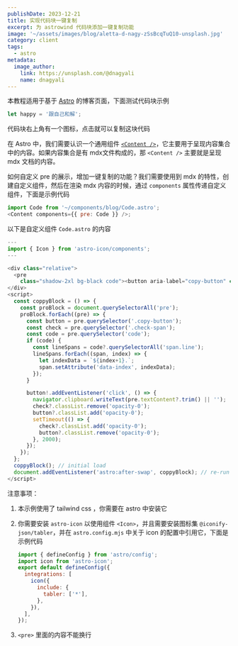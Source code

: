 ```yaml
---
publishDate: 2023-12-21
title: 实现代码块一键复制
excerpt: 为 astrowind 代码块添加一键复制功能
image: '~/assets/images/blog/aletta-d-nagy-zSsBcqTuQ10-unsplash.jpg'
category: client
tags:
  - astro
metadata:
  image_author:
    link: https://unsplash.com/@dnagyali
    name: dnagyali
---
```


本教程适用于基于 [Astro](https://astro.build/) 的博客页面，下面测试代码块示例

```javascript
let happy = '跟自己和解';
```

代码块右上角有一个图标，点击就可以复制这块代码

在 Astro 中，我们需要认识一个通用组件 [`<Content />`](https://docs.astro.build/zh-cn/reference/api-reference/#content-)，它主要用于呈现内容集合中的内容。如果内容集合是有 mdx文件构成的，那 `<Content />` 主要就是呈现 mdx 文档的内容。

如何自定义 pre 的展示，增加一键复制的功能？我们需要使用到 mdx 的特性，创建自定义组件，然后在渲染 mdx 内容的时候，通过 `components` 属性传递自定义组件，下面是示例代码

```javascript
import Code from '~/components/blog/Code.astro';
<Content components={{ pre: Code }} />;
```

以下是自定义组件 `Code.astro` 的内容

```javascript
---
import { Icon } from 'astro-icon/components';
---

<div class="relative">
  <pre
    class="shadow-2xl bg-black code"><button aria-label="copy-button" class="copy-button absolute  z-20 top-2 right-2  rounded-md transition-all ease-in max-w-full max-h-fit hover:text-indigo-400"><Icon name="tabler:copy" /></button><span class="check-span absolute z-10 top-2 right-2  rounded-md transition-all ease-in opacity-0 text-green-300 max-w-full max-h-fit "><Icon name="tabler:check" /></span><slot /></pre>
</div>
<script>
  const coppyBlock = () => {
    const proBlock = document.querySelectorAll('pre');
    proBlock.forEach((pre) => {
      const button = pre.querySelector('.copy-button');
      const check = pre.querySelector('.check-span');
      const code = pre.querySelector('code');
      if (code) {
        const lineSpans = code?.querySelectorAll('span.line');
        lineSpans.forEach((span, index) => {
          let indexData = `${index+1}.`;
          span.setAttribute('data-index', indexData);
        });
      }

      button!.addEventListener('click', () => {
        navigator.clipboard.writeText(pre.textContent?.trim() || '');
        check?.classList.remove('opacity-0');
        button?.classList.add('opacity-0');
        setTimeout(() => {
          check?.classList.add('opacity-0');
          button?.classList.remove('opacity-0');
        }, 2000);
      });
    });
  };
  coppyBlock(); // initial load
  document.addEventListener('astro:after-swap', coppyBlock); // re-run after each page change
</script>
```

注意事项：

1. 本示例使用了 tailwind css ，你需要在 astro 中安装它

2. 你需要安装 `astro-icon` 以使用组件 `<Icon>`，并且需要安装图标集 `@iconify-json/tabler`，并在 `astro.config.mjs` 中关于 icon 的配置中引用它，下面是示例代码

   ```javascript
   import { defineConfig } from 'astro/config';
   import icon from 'astro-icon';
   export default defineConfig({
     integrations: [
       icon({
         include: {
           tabler: ['*'],
         },
       }),
     ],
   });
   ```

3. `<pre>` 里面的内容不能换行
